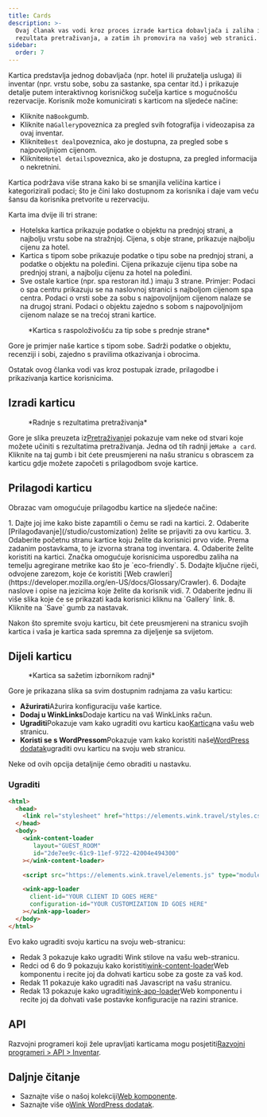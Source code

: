 ```yaml
---
title: Cards
description: >-
  Ovaj članak vas vodi kroz proces izrade kartica dobavljača i zaliha iz
  rezultata pretraživanja, a zatim ih promovira na vašoj web stranici.
sidebar:
  order: 7
---
```


Kartica predstavlja jednog dobavljača (npr. hotel ili pružatelja usluga) ili inventar (npr. vrstu sobe, sobu za sastanke, spa centar itd.) i prikazuje detalje putem interaktivnog korisničkog sučelja kartice s mogućnošću rezervacije.
Korisnik može komunicirati s karticom na sljedeće načine:

* Kliknite na`Book`gumb.
* Kliknite na`Gallery`poveznica za pregled svih fotografija i videozapisa za ovaj inventar.
* Kliknite`Best deal`poveznica, ako je dostupna, za pregled sobe s najpovoljnijom cijenom.
* Kliknite`Hotel details`poveznica, ako je dostupna, za pregled informacija o nekretnini.

Kartica podržava više strana kako bi se smanjila veličina kartice i kategorizirali podaci; što je čini lako dostupnom za korisnika i daje vam veću šansu da korisnika pretvorite u rezervaciju.

Karta ima dvije ili tri strane:

* Hotelska kartica prikazuje podatke o objektu na prednjoj strani, a najbolju vrstu sobe na stražnjoj. Cijena, s obje strane, prikazuje najbolju cijenu za hotel.
* Kartica s tipom sobe prikazuje podatke o tipu sobe na prednjoj strani, a podatke o objektu na poleđini. Cijena prikazuje cijenu tipa sobe na prednjoj strani, a najbolju cijenu za hotel na poleđini.
* Sve ostale kartice (npr. spa restoran itd.) imaju 3 strane. Primjer: Podaci o spa centru prikazuju se na naslovnoj stranici s najboljom cijenom spa centra. Podaci o vrsti sobe za sobu s najpovoljnijom cijenom nalaze se na drugoj strani. Podaci o objektu zajedno s sobom s najpovoljnijom cijenom nalaze se na trećoj strani kartice.

<figure>
  <CloudinaryImage width="350" height="829" resize="scale" quality="best" alt="Pregled kartice" src="academy/card-example" errorImage="noimage_opaque_nyrtl0.png" />

  <figcaption>*Kartica s raspoloživošću za tip sobe s prednje strane*</figcaption>
</figure>


Gore je primjer naše kartice s tipom sobe. Sadrži podatke o objektu, recenziji i sobi, zajedno s pravilima otkazivanja i obrocima.

Ostatak ovog članka vodi vas kroz postupak izrade, prilagodbe i prikazivanja kartice korisnicima.

## Izradi karticu

<figure>
  <CloudinaryImage width="350" height="238" resize="scale" quality="best" alt="Radnje" src="academy/inventory-actions" errorImage="noimage_opaque_nyrtl0.png" />

  <figcaption>*Radnje s rezultatima pretraživanja*</figcaption>
</figure>


Gore je slika preuzeta iz[Pretraživanje](/studio/search)i pokazuje vam neke od stvari koje možete učiniti s rezultatima pretraživanja. Jedna od tih radnji je`Make a card`.
Kliknite na taj gumb i bit ćete preusmjereni na našu stranicu s obrascem za karticu gdje možete započeti s prilagodbom svoje kartice.

## Prilagodi karticu

Obrazac vam omogućuje prilagodbu kartice na sljedeće načine:

<Steps>
  1. Dajte joj ime kako biste zapamtili o čemu se radi na kartici.
  2. Odaberite [Prilagođavanje](/studio/customization) želite se prijaviti za ovu karticu.
  3. Odaberite početnu stranu kartice koju želite da korisnici prvo vide. Prema zadanim postavkama, to je izvorna strana tog inventara.
  4. Odaberite <Badge text="badge" variant="tip" size="small" /> želite koristiti na kartici. Značka omogućuje korisnicima usporedbu zaliha na temelju agregirane metrike kao što je `eco-friendly`.
  5. Dodajte ključne riječi, odvojene zarezom, koje će koristiti [Web crawleri](https://developer.mozilla.org/en-US/docs/Glossary/Crawler).
  6. Dodajte naslove i opise na jezicima koje želite da korisnik vidi.
  7. Odaberite jednu ili više slika koje će se prikazati kada korisnici kliknu na `Gallery` link.
  8. Kliknite na `Save` gumb za nastavak.
</Steps>


Nakon što spremite svoju karticu, bit ćete preusmjereni na stranicu svojih kartica i vaša je kartica sada spremna za dijeljenje sa svijetom.

## Dijeli karticu

<figure>
  <CloudinaryImage width="350" height="857" resize="scale" quality="best" alt="Kartica" src="academy/card-actions" errorImage="noimage_opaque_nyrtl0.png" />

  <figcaption>*Kartica sa sažetim izbornikom radnji*</figcaption>
</figure>


Gore je prikazana slika sa svim dostupnim radnjama za vašu karticu:

* **Ažurirati**Ažurira konfiguraciju vaše kartice.
* **Dodaj u WinkLinks**Dodaje karticu na vaš WinkLinks račun.
* **Ugraditi**Pokazuje vam kako ugraditi ovu karticu kao[Kartica](/developers/web-components/#content-loader)na vašu web stranicu.
* **Koristi se s WordPressom**Pokazuje vam kako koristiti naše[WordPress dodatak](/developers/wordpress)ugraditi ovu karticu na svoju web stranicu.

Neke od ovih opcija detaljnije ćemo obraditi u nastavku.

### Ugraditi

```html {3, 6-9, 11, 13-16}
<html>
  <head>
    <link rel="stylesheet" href="https://elements.wink.travel/styles.css"></link>
  </head>
  <body>
    <wink-content-loader
       layout="GUEST_ROOM"
       id="2de7ee9c-61c9-11ef-9722-42004e494300"
    ></wink-content-loader>

    <script src="https://elements.wink.travel/elements.js" type="module" defer></script>

    <wink-app-loader
      client-id="YOUR CLIENT ID GOES HERE"
      configuration-id="YOUR CUSTOMIZATION ID GOES HERE"
    ></wink-app-loader>
  </body>
</html>
```

Evo kako ugraditi svoju karticu na svoju web-stranicu:

* Redak 3 pokazuje kako ugraditi Wink stilove na vašu web-stranicu.
* Redci od 6 do 9 pokazuju kako koristiti[wink-content-loader](/developers/web-components/#content-loader)Web komponentu i recite joj da dohvati karticu sobe za goste za vaš kod.
* Redak 11 pokazuje kako ugraditi naš Javascript na vašu stranicu.
* Redak 13 pokazuje kako ugraditi[wink-app-loader](/developers/web-components/#application-loader)Web komponentu i recite joj da dohvati vaše postavke konfiguracije na razini stranice.

## API

Razvojni programeri koji žele upravljati karticama mogu posjetiti[Razvojni programeri > API > Inventar](/developers/apis/#inventory-api).

## Daljnje čitanje

* Saznajte više o našoj kolekciji[Web komponente](/developers/web-components).
* Saznajte više o[Wink WordPress dodatak](/developers/wordpress).

